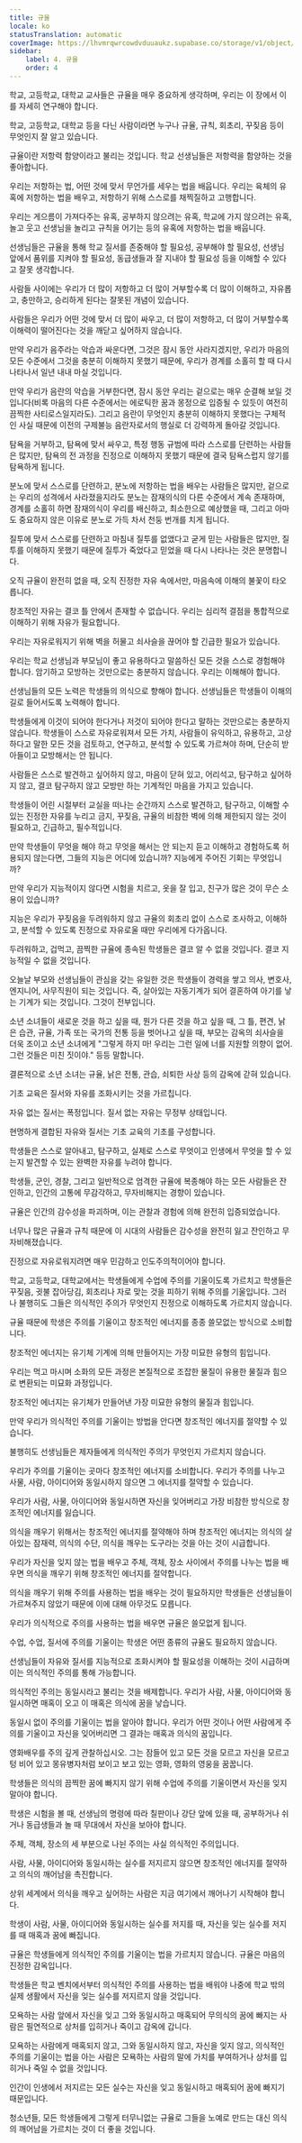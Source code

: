 ```yaml
---
title: 규율
locale: ko
statusTranslation: automatic
coverImage: https://lhvmrqwrcowdvduuaukz.supabase.co/storage/v1/object/public/strapi-uploads/small_cover-educacion-fundamental.webp-2d51a7828a2b1309555be27f7e2a61a0.webp
sidebar:
    label: 4. 규율
    order: 4
---
```

학교, 고등학교, 대학교 교사들은 규율을 매우 중요하게 생각하며, 우리는 이 장에서 이를 자세히 연구해야 합니다.

학교, 고등학교, 대학교 등을 다닌 사람이라면 누구나 규율, 규칙, 회초리, 꾸짖음 등이 무엇인지 잘 알고 있습니다.

규율이란 저항력 함양이라고 불리는 것입니다. 학교 선생님들은 저항력을 함양하는 것을 좋아합니다.

우리는 저항하는 법, 어떤 것에 맞서 무언가를 세우는 법을 배웁니다. 우리는 육체의 유혹에 저항하는 법을 배우고, 저항하기 위해 스스로를 채찍질하고 고행합니다.

우리는 게으름이 가져다주는 유혹, 공부하지 않으려는 유혹, 학교에 가지 않으려는 유혹, 놀고 웃고 선생님을 놀리고 규칙을 어기는 등의 유혹에 저항하는 법을 배웁니다.

선생님들은 규율을 통해 학교 질서를 존중해야 할 필요성, 공부해야 할 필요성, 선생님 앞에서 품위를 지켜야 할 필요성, 동급생들과 잘 지내야 할 필요성 등을 이해할 수 있다고 잘못 생각합니다.

사람들 사이에는 우리가 더 많이 저항하고 더 많이 거부할수록 더 많이 이해하고, 자유롭고, 충만하고, 승리하게 된다는 잘못된 개념이 있습니다.

사람들은 우리가 어떤 것에 맞서 더 많이 싸우고, 더 많이 저항하고, 더 많이 거부할수록 이해력이 떨어진다는 것을 깨닫고 싶어하지 않습니다.

만약 우리가 음주라는 악습과 싸운다면, 그것은 잠시 동안 사라지겠지만, 우리가 마음의 모든 수준에서 그것을 충분히 이해하지 못했기 때문에, 우리가 경계를 소홀히 할 때 다시 나타나서 일년 내내 마실 것입니다.

만약 우리가 음란의 악습을 거부한다면, 잠시 동안 우리는 겉으로는 매우 순결해 보일 것입니다(비록 마음의 다른 수준에서는 에로틱한 꿈과 몽정으로 입증될 수 있듯이 여전히 끔찍한 사티로스일지라도). 그리고 음란이 무엇인지 충분히 이해하지 못했다는 구체적인 사실 때문에 이전의 구제불능 음란자로서의 행실로 더 강력하게 돌아갈 것입니다.

탐욕을 거부하고, 탐욕에 맞서 싸우고, 특정 행동 규범에 따라 스스로를 단련하는 사람들은 많지만, 탐욕의 전 과정을 진정으로 이해하지 못했기 때문에 결국 탐욕스럽지 않기를 탐욕하게 됩니다.

분노에 맞서 스스로를 단련하고, 분노에 저항하는 법을 배우는 사람들은 많지만, 겉으로는 우리의 성격에서 사라졌을지라도 분노는 잠재의식의 다른 수준에서 계속 존재하며, 경계를 소홀히 하면 잠재의식이 우리를 배신하고, 최소한으로 예상했을 때, 그리고 아마도 중요하지 않은 이유로 분노로 가득 차서 천둥 번개를 치게 됩니다.

질투에 맞서 스스로를 단련하고 마침내 질투를 없앴다고 굳게 믿는 사람들은 많지만, 질투를 이해하지 못했기 때문에 질투가 죽었다고 믿었을 때 다시 나타나는 것은 분명합니다.

오직 규율이 완전히 없을 때, 오직 진정한 자유 속에서만, 마음속에 이해의 불꽃이 타오릅니다.

창조적인 자유는 결코 틀 안에서 존재할 수 없습니다. 우리는 심리적 결점을 통합적으로 이해하기 위해 자유가 필요합니다.

우리는 자유로워지기 위해 벽을 허물고 쇠사슬을 끊어야 할 긴급한 필요가 있습니다.

우리는 학교 선생님과 부모님이 좋고 유용하다고 말씀하신 모든 것을 스스로 경험해야 합니다. 암기하고 모방하는 것만으로는 충분하지 않습니다. 우리는 이해해야 합니다.

선생님들의 모든 노력은 학생들의 의식으로 향해야 합니다. 선생님들은 학생들이 이해의 길로 들어서도록 노력해야 합니다.

학생들에게 이것이 되어야 한다거나 저것이 되어야 한다고 말하는 것만으로는 충분하지 않습니다. 학생들이 스스로 자유로워져서 모든 가치, 사람들이 유익하고, 유용하고, 고상하다고 말한 모든 것을 검토하고, 연구하고, 분석할 수 있도록 가르쳐야 하며, 단순히 받아들이고 모방해서는 안 됩니다.

사람들은 스스로 발견하고 싶어하지 않고, 마음이 닫혀 있고, 어리석고, 탐구하고 싶어하지 않고, 결코 탐구하지 않고 모방만 하는 기계적인 마음을 가지고 있습니다.

학생들이 어린 시절부터 교실을 떠나는 순간까지 스스로 발견하고, 탐구하고, 이해할 수 있는 진정한 자유를 누리고 금지, 꾸짖음, 규율의 비참한 벽에 의해 제한되지 않는 것이 필요하고, 긴급하고, 필수적입니다.

만약 학생들이 무엇을 해야 하고 무엇을 해서는 안 되는지 듣고 이해하고 경험하도록 허용되지 않는다면, 그들의 지능은 어디에 있습니까? 지능에게 주어진 기회는 무엇입니까?

만약 우리가 지능적이지 않다면 시험을 치르고, 옷을 잘 입고, 친구가 많은 것이 무슨 소용이 있습니까?

지능은 우리가 꾸짖음을 두려워하지 않고 규율의 회초리 없이 스스로 조사하고, 이해하고, 분석할 수 있도록 진정으로 자유로울 때만 우리에게 다가옵니다.

두려워하고, 겁먹고, 끔찍한 규율에 종속된 학생들은 결코 알 수 없을 것입니다. 결코 지능적일 수 없을 것입니다.

오늘날 부모와 선생님들이 관심을 갖는 유일한 것은 학생들이 경력을 쌓고 의사, 변호사, 엔지니어, 사무직원이 되는 것입니다. 즉, 살아있는 자동기계가 되어 결혼하여 아기를 낳는 기계가 되는 것입니다. 그것이 전부입니다.

소년 소녀들이 새로운 것을 하고 싶을 때, 뭔가 다른 것을 하고 싶을 때, 그 틀, 편견, 낡은 습관, 규율, 가족 또는 국가의 전통 등을 벗어나고 싶을 때, 부모는 감옥의 쇠사슬을 더욱 조이고 소년 소녀에게 "그렇게 하지 마! 우리는 그런 일에 너를 지원할 의향이 없어. 그런 것들은 미친 짓이야." 등등 말합니다.

결론적으로 소년 소녀는 규율, 낡은 전통, 관습, 쇠퇴한 사상 등의 감옥에 갇혀 있습니다.

기초 교육은 질서와 자유를 조화시키는 것을 가르칩니다.

자유 없는 질서는 폭정입니다. 질서 없는 자유는 무정부 상태입니다.

현명하게 결합된 자유와 질서는 기초 교육의 기초를 구성합니다.

학생들은 스스로 알아내고, 탐구하고, 실제로 스스로 무엇이고 인생에서 무엇을 할 수 있는지 발견할 수 있는 완벽한 자유를 누려야 합니다.

학생들, 군인, 경찰, 그리고 일반적으로 엄격한 규율에 복종해야 하는 모든 사람들은 잔인하고, 인간의 고통에 무감각하고, 무자비해지는 경향이 있습니다.

규율은 인간의 감수성을 파괴하며, 이는 관찰과 경험에 의해 완전히 입증되었습니다.

너무나 많은 규율과 규칙 때문에 이 시대의 사람들은 감수성을 완전히 잃고 잔인하고 무자비해졌습니다.

진정으로 자유로워지려면 매우 민감하고 인도주의적이어야 합니다.

학교, 고등학교, 대학교에서는 학생들에게 수업에 주의를 기울이도록 가르치고 학생들은 꾸짖음, 귓불 잡아당김, 회초리나 자로 맞는 것을 피하기 위해 주의를 기울입니다. 그러나 불행히도 그들은 의식적인 주의가 무엇인지 진정으로 이해하도록 가르치지 않습니다.

규율 때문에 학생은 주의를 기울이고 창조적인 에너지를 종종 쓸모없는 방식으로 소비합니다.

창조적인 에너지는 유기체 기계에 의해 만들어지는 가장 미묘한 유형의 힘입니다.

우리는 먹고 마시며 소화의 모든 과정은 본질적으로 조잡한 물질이 유용한 물질과 힘으로 변환되는 미묘화 과정입니다.

창조적인 에너지는 유기체가 만들어낸 가장 미묘한 유형의 물질과 힘입니다.

만약 우리가 의식적인 주의를 기울이는 방법을 안다면 창조적인 에너지를 절약할 수 있습니다.

불행히도 선생님들은 제자들에게 의식적인 주의가 무엇인지 가르치지 않습니다.

우리가 주의를 기울이는 곳마다 창조적인 에너지를 소비합니다. 우리가 주의를 나누고 사물, 사람, 아이디어와 동일시하지 않으면 그 에너지를 절약할 수 있습니다.

우리가 사람, 사물, 아이디어와 동일시하면 자신을 잊어버리고 가장 비참한 방식으로 창조적인 에너지를 잃습니다.

의식을 깨우기 위해서는 창조적인 에너지를 절약해야 하며 창조적인 에너지는 의식의 살아있는 잠재력, 의식의 수단, 의식을 깨우는 도구라는 것을 아는 것이 시급합니다.

우리가 자신을 잊지 않는 법을 배우고 주체, 객체, 장소 사이에서 주의를 나누는 법을 배우면 의식을 깨우기 위해 창조적인 에너지를 절약합니다.

의식을 깨우기 위해 주의를 사용하는 법을 배우는 것이 필요하지만 학생들은 선생님들이 가르쳐주지 않았기 때문에 이에 대해 아무것도 모릅니다.

우리가 의식적으로 주의를 사용하는 법을 배우면 규율은 쓸모없게 됩니다.

수업, 수업, 질서에 주의를 기울이는 학생은 어떤 종류의 규율도 필요하지 않습니다.

선생님들이 자유와 질서를 지능적으로 조화시켜야 할 필요성을 이해하는 것이 시급하며 이는 의식적인 주의를 통해 가능합니다.

의식적인 주의는 동일시라고 불리는 것을 배제합니다. 우리가 사람, 사물, 아이디어와 동일시하면 매혹이 오고 이 매혹은 의식에 꿈을 낳습니다.

동일시 없이 주의를 기울이는 법을 알아야 합니다. 우리가 어떤 것이나 어떤 사람에게 주의를 기울이고 자신을 잊어버리면 그 결과는 매혹과 의식의 꿈입니다.

영화배우를 주의 깊게 관찰하십시오. 그는 잠들어 있고 모든 것을 모르고 자신을 모르고 텅 비어 있고 몽유병자처럼 보이고 보고 있는 영화, 영화의 영웅을 꿈꿉니다.

학생들은 의식의 끔찍한 꿈에 빠지지 않기 위해 수업에 주의를 기울이면서 자신을 잊지 말아야 합니다.

학생은 시험을 볼 때, 선생님의 명령에 따라 칠판이나 강단 앞에 있을 때, 공부하거나 쉬거나 동급생들과 놀 때 무대에서 자신을 보아야 합니다.

주체, 객체, 장소의 세 부분으로 나뉜 주의는 사실 의식적인 주의입니다.

사람, 사물, 아이디어와 동일시하는 실수를 저지르지 않으면 창조적인 에너지를 절약하고 의식의 깨어남을 촉진합니다.

상위 세계에서 의식을 깨우고 싶어하는 사람은 지금 여기에서 깨어나기 시작해야 합니다.

학생이 사람, 사물, 아이디어와 동일시하는 실수를 저지를 때, 자신을 잊는 실수를 저지를 때 매혹과 꿈에 빠집니다.

규율은 학생들에게 의식적인 주의를 기울이는 법을 가르치지 않습니다. 규율은 마음의 진정한 감옥입니다.

학생들은 학교 벤치에서부터 의식적인 주의를 사용하는 법을 배워야 나중에 학교 밖의 실제 생활에서 자신을 잊는 실수를 저지르지 않을 것입니다.

모욕하는 사람 앞에서 자신을 잊고 그와 동일시하고 매혹되어 무의식의 꿈에 빠지는 사람은 필연적으로 상처를 입히거나 죽이고 감옥에 갑니다.

모욕하는 사람에게 매혹되지 않고, 그와 동일시하지 않고, 자신을 잊지 않고, 의식적인 주의를 기울이는 법을 아는 사람은 모욕하는 사람의 말에 가치를 부여하거나 상처를 입히거나 죽일 수 없을 것입니다.

인간이 인생에서 저지르는 모든 실수는 자신을 잊고 동일시하고 매혹되어 꿈에 빠지기 때문입니다.

청소년들, 모든 학생들에게 그렇게 터무니없는 규율로 그들을 노예로 만드는 대신 의식의 깨어남을 가르치는 것이 더 좋을 것입니다.

